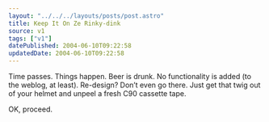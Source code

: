 ```yaml
---
layout: "../../../layouts/posts/post.astro"
title: Keep It On Ze Rinky-dink
source: v1
tags: ["v1"]
datePublished: 2004-06-10T09:22:58
updatedDate: 2004-06-10T09:22:58
---
```


Time passes. Things happen. Beer is drunk. No functionality is added (to the weblog, at least). Re-design? Don&#8217;t even go there. Just get that twig out of your helmet and unpeel a fresh C90 cassette tape.

OK, proceed.
